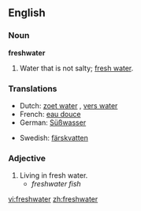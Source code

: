 ==English==

===Noun===
'''freshwater'''

# Water that is not salty; [[fresh water]].

===Translations===
{{top}}
*Dutch: [[zoet water]] {{n}}, [[vers water]] {{n}}
*French: [[eau douce]] {{f}}
*German: [[Süßwasser]] {{n}}
{{mid}}
*Swedish: [[färskvatten]]
{{bottom}}

===Adjective===
{{en-adj|-}}

# Living in fresh water.
#*''freshwater fish''

[[vi:freshwater]]
[[zh:freshwater]]